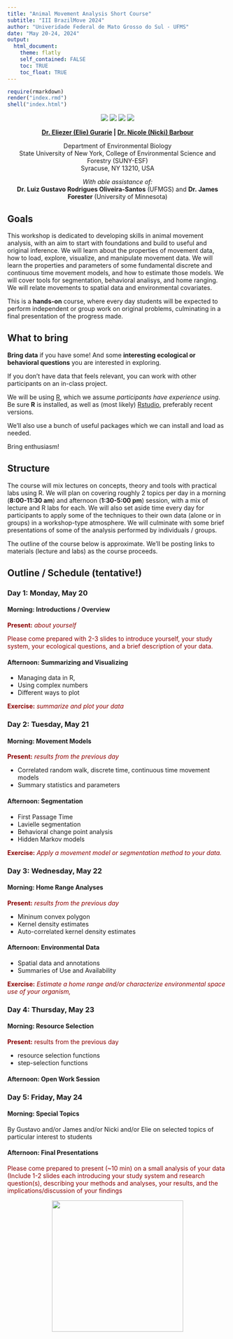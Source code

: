 ```yaml
---
title: "Animal Movement Analysis Short Course"
subtitle: "III BrazilMove 2024"
author: "Univeridade Federal de Mato Grosso do Sul - UFMS" 
date: "May 20-24, 2024"
output: 
  html_document:
    theme: flatly
    self_contained: FALSE
    toc: TRUE
    toc_float: TRUE
---
```


```r
require(rmarkdown)
render("index.rmd")
shell("index.html")
```


<center>

![](images/logo_ecomov_sem_fundo.webp)
![](images/CAPES print logo_editado.webp)
![](images/logo-original-fundo-claro.webp)
![](images/SUNY_ESF_logo.png)

**[Dr. Eliezer (Elie) Gurarie](mailto:egurarie@esf.edu) | [Dr. Nicole (Nicki) Barbour](mailto:barbour@esf.edu)**

Department of Environmental Biology <br>
State University of New York, College of Environmental Science and Forestry (SUNY-ESF) <br>
Syracuse, NY 13210, USA

*With able assistance of:*<br> **Dr. Luiz Gustavo Rodrigues Oliveira-Santos** (UFMGS) and   **Dr. James Forester** (University of Minnesota)

</center>

## Goals

This workshop is dedicated to developing skills in animal movement analysis, with an aim to start with foundations and build to useful and original inference.  We will learn about the properties of movement data, how to load, explore, visualize, and manipulate movement data.  We will learn the  properties and parameters of some fundamental discrete and continuous time movement models, and how to estimate those models.  We will cover tools for segmentation, behavioral analisys, and home ranging. We will relate movements to spatial data and environmental covariates.

This is a **hands-on** course, where every day students will be expected to perform independent or group work on original problems, culminating in a final presentation of the progress made.  

## What to bring

**Bring data** if you have some!  And some **interesting ecological or behavioral questions** you are interested in exploring.  

If you don't have data that feels relevant, you can work with other participants on an in-class project.

We will be using [R](https://cran.r-project.org/), which we assume *participants have experience using*.  Be sure **R** is installed, as well as (most likely) [Rstudio](https://posit.co/download/rstudio-desktop/), preferably recent versions.  

We'll also use a bunch of useful packages which we can install and load as needed.  

Bring enthusiasm! 


## Structure

The course will mix lectures on concepts, theory and tools with practical labs using R. We will plan on covering roughly 2 topics per day in a morning (**8:00-11:30 am**) and afternoon (**1:30-5:00 pm**) session, with a mix of lecture and R labs for each.  We will also set aside time every day for participants to apply some of the techniques to their own data (alone or in groups) in a workshop-type atmosphere.  We will culminate with some brief presentations of some of the analysis performed by individuals / groups.  

The outline of the course below is approximate.  We'll be posting links to materials (lecture and labs) as the course proceeds.  


## Outline / Schedule (tentative!)

### Day 1: Monday, May 20

#### Morning: **Introductions / Overview**

<font color = "darkred"> 
**Present:** *about yourself*

Please come prepared with 2-3 slides to introduce yourself, your study system, your ecological questions, and a brief description of your data. 
</font>


#### Afternoon: Summarizing and Visualizing

- Managing data in R,
- Using complex numbers
- Different ways to plot

<font color = "darkred"> 
**Exercise:** *summarize and plot your data*
</font>

### Day 2: Tuesday, May 21

#### Morning: **Movement Models**

<font color = "darkred"> 
**Present:** *results from the previous day*
</font>

- Correlated random walk, discrete time, continuous time movement models
- Summary statistics and parameters

#### Afternoon: **Segmentation**

- First Passage Time
- Lavielle segmentation
- Behavioral change point analysis
- Hidden Markov models

<font color = "darkred"> 
**Exercise:** *Apply a movement model or segmentation method to your data.*
</font>

### Day 3: Wednesday, May 22

#### Morning:  **Home Range Analyses**

<font color = "darkred"> 
**Present:** *results from the previous day*
</font>

- Mininum convex polygon
- Kernel density estimates
- Auto-correlated kernel density estimates

#### Afternoon:  **Environmental Data**

- Spatial data and annotations
- Summaries of Use and Availability

<font color = "darkred"> 
**Exercise:** *Estimate a home range and/or characterize environmental space use of your organism,*
</font>

### Day 4: Thursday, May 23

#### Morning: **Resource Selection**

<font color = "darkred"> 
**Present:** results from the previous day 
</font>

- resource selection functions
- step-selection functions

#### Afternoon:  **Open Work Session**



### Day 5: Friday, May 24

#### Morning: Special Topics

By Gustavo and/or James and/or Nicki and/or Elie on selected topics of particular interest to students


#### Afternoon: **Final Presentations**

<font color = "darkred">

Please come prepared to present (~10 min) on a small analysis of your data (Include 1-2 slides each introducing your study system and research question(s), describing your methods and analyses, your results, and the implications/discussion of your findings

</font>
 
<center>
<img src="https://eligurarie.github.io/MovementEcologyBook/images/Muybridge_Buffalo_galloping.gif" width ="300">
</center>
